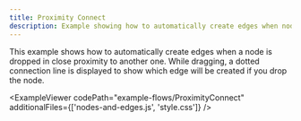 ```yaml
---
title: Proximity Connect
description: Example showing how to automatically create edges when nodes get close to each other
---
```



<ExampleLayout>
This example shows how to automatically create edges when a node is dropped in close proximity to another one. While dragging, a dotted connection line is displayed to show which edge will be created if you drop the node.

<ExampleViewer
  codePath="example-flows/ProximityConnect"
  additionalFiles={['nodes-and-edges.js', 'style.css']}
/>
</ExampleLayout>
